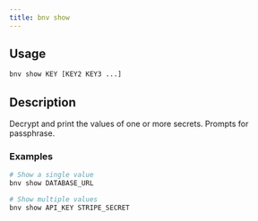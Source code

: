 ```yaml
---
title: bnv show
---
```


## Usage

```bash
bnv show KEY [KEY2 KEY3 ...]
```

## Description

Decrypt and print the values of one or more secrets. Prompts for passphrase.

### Examples

```bash
# Show a single value
bnv show DATABASE_URL

# Show multiple values
bnv show API_KEY STRIPE_SECRET
```

